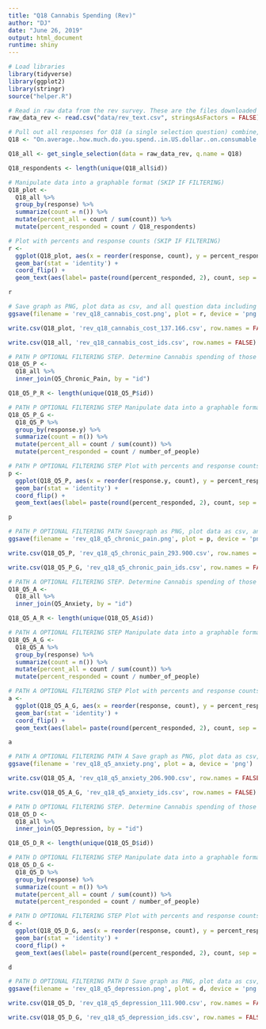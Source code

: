 ```yaml
---
title: "Q18 Cannabis Spending (Rev)"
author: "DJ"
date: "June 26, 2019"
output: html_document
runtime: shiny
---
```


```r
# Load libraries
library(tidyverse)
library(ggplot2)
library(stringr)
source("helper.R")
```

```r
# Read in raw data from the rev survey. These are the files downloaded from survey monkey saved as a .csv
raw_data_rev <- read.csv("data/rev_text.csv", stringsAsFactors = FALSE)
```

```r
# Pull out all responses for Q18 (a single selection question) combine, then determine 'question n'
Q18 <- "On.average..how.much.do.you.spend..in.US.dollar..on.consumable.cannabis.products.each.week."

Q18_all <- get_single_selection(data = raw_data_rev, q.name = Q18)

Q18_respondents <- length(unique(Q18_all$id))
```

```r
# Manipulate data into a graphable format (SKIP IF FILTERING)
Q18_plot <- 
  Q18_all %>%
  group_by(response) %>%
  summarize(count = n()) %>%
  mutate(percent_all = count / sum(count)) %>%
  mutate(percent_responded = count / Q18_respondents)
```

```r
# Plot with percents and response counts (SKIP IF FILTERING)
r <- 
  ggplot(Q18_plot, aes(x = reorder(response, count), y = percent_responded)) +
  geom_bar(stat = 'identity') +
  coord_flip() +
  geom_text(aes(label= paste(round(percent_responded, 2), count, sep = "***")))

r
```

```r
# Save graph as PNG, plot data as csv, and all question data including response IDs as csv (save question n and N at end of plot file as "_x.x") (SKIP IF)
ggsave(filename = 'rev_q18_cannabis_cost.png', plot = r, device = 'png')

write.csv(Q18_plot, 'rev_q18_cannabis_cost_137.166.csv', row.names = FALSE)

write.csv(Q18_all, 'rev_q18_cannabis_cost_ids.csv', row.names = FALSE)
```


```r
# PATH P OPTIONAL FILTERING STEP. Determine Cannabis spending of those with "Chronic pain" and determine question 'n'
Q18_Q5_P <- 
  Q18_all %>%
  inner_join(Q5_Chronic_Pain, by = "id")

Q18_Q5_P_R <- length(unique(Q18_Q5_P$id))
```

```r
# PATH P OPTIONAL FILTERING STEP Manipulate data into a graphable format for "Chronic pain"
Q18_Q5_P_G <- 
  Q18_Q5_P %>%
  group_by(response.y) %>%
  summarize(count = n()) %>%
  mutate(percent_all = count / sum(count)) %>%
  mutate(percent_responded = count / number_of_people)
```

```r
# PATH P OPTIONAL FILTERING STEP Plot with percents and response counts for "Chronic pain"
p <- 
  ggplot(Q18_Q5_P, aes(x = reorder(response.y, count), y = percent_responded)) +
  geom_bar(stat = 'identity') +
  coord_flip() +
  geom_text(aes(label= paste(round(percent_responded, 2), count, sep = "***")))

p
```

```r
# PATH P OPTIONAL FILTERING PATH Savegraph as PNG, plot data as csv, and all question data including response IDs as csv (save question n and N at end of plot file as "_x.x") for "Chronic Pain"
ggsave(filename = 'rev_q18_q5_chronic_pain.png', plot = p, device = 'png')

write.csv(Q18_Q5_P, 'rev_q18_q5_chronic_pain_293.900.csv', row.names = FALSE)

write.csv(Q18_Q5_P_G, 'rev_q18_q5_chronic_pain_ids.csv', row.names = FALSE)
```

```r
# PATH A OPTIONAL FILTERING STEP. Determine Cannabis spending of those with "Anxiety" and determine question 'n'
Q18_Q5_A <- 
  Q18_all %>%
  inner_join(Q5_Anxiety, by = "id")

Q18_Q5_A_R <- length(unique(Q18_Q5_A$id))
```

```r
# PATH A OPTIONAL FILTERING STEP Manipulate data into a graphable format for "Anxiety"
Q18_Q5_A_G <- 
  Q18_Q5_A %>%
  group_by(response) %>%
  summarize(count = n()) %>%
  mutate(percent_all = count / sum(count)) %>%
  mutate(percent_responded = count / number_of_people)
```

```r
# PATH A OPTIONAL FILTERING STEP Plot with percents and response counts for "Anxiety"
a <- 
  ggplot(Q18_Q5_A_G, aes(x = reorder(response, count), y = percent_responded)) +
  geom_bar(stat = 'identity') +
  coord_flip() +
  geom_text(aes(label= paste(round(percent_responded, 2), count, sep = "***")))

a
```

```r
# PATH A OPTIONAL FILTERING PATH A Save graph as PNG, plot data as csv, and all question data including response IDs as csv (save question n and N at end of plot file as "_x.x") for "Anxiety"
ggsave(filename = 'rev_q18_q5_anxiety.png', plot = a, device = 'png')

write.csv(Q18_Q5_A, 'rev_q18_q5_anxiety_206.900.csv', row.names = FALSE)

write.csv(Q18_Q5_A_G, 'rev_q18_q5_anxiety_ids.csv', row.names = FALSE)
```

```r
# PATH D OPTIONAL FILTERING STEP. Determine Cannabis spending of those with "Depression/mood" and determine question 'n'
Q18_Q5_D <- 
  Q18_all %>%
  inner_join(Q5_Depression, by = "id")

Q18_Q5_D_R <- length(unique(Q18_Q5_D$id))
```

```r
# PATH D OPTIONAL FILTERING STEP Manipulate data into a graphable format for "Depression/mood
Q18_Q5_D_G <- 
  Q18_Q5_D %>%
  group_by(response) %>%
  summarize(count = n()) %>%
  mutate(percent_all = count / sum(count)) %>%
  mutate(percent_responded = count / number_of_people)
```

```r
# PATH D OPTIONAL FILTERING STEP Plot with percents and response counts for "Depression/mood"
d <- 
  ggplot(Q18_Q5_D_G, aes(x = reorder(response, count), y = percent_responded)) +
  geom_bar(stat = 'identity') +
  coord_flip() +
  geom_text(aes(label= paste(round(percent_responded, 2), count, sep = "***")))

d
```

```r
# PATH D OPTIONAL FILTERING PATH D Save graph as PNG, plot data as csv, and all question data including response IDs as csv (save question n and N at end of plot file as "_x.x") for "Anxiety"
ggsave(filename = 'rev_q18_q5_depression.png', plot = d, device = 'png')

write.csv(Q18_Q5_D, 'rev_q18_q5_depression_111.900.csv', row.names = FALSE)

write.csv(Q18_Q5_D_G, 'rev_q18_q5_depression_ids.csv', row.names = FALSE)
```




